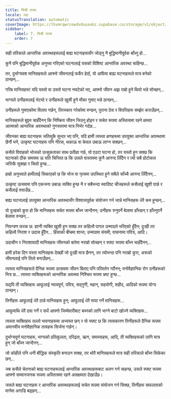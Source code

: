 ```yaml
---
title: भित्री राज्य
locale: ne
statusTranslation: automatic
coverImage: https://lhvmrqwrcowdvduuaukz.supabase.co/storage/v1/object/public/strapi-uploads/small_cover-tratado-de-psicologia-revolucionaria.webp-5e15e1cec4e0ebebcde5d7fc7565d8fd.webp
sidebar:
    label: 7. भित्री राज्य
    order: 7
---
```

सही तरिकाले आन्तरिक अवस्थाहरूलाई बाह्य घटनाहरूसँग जोड्नु नै बुद्धिमानीपूर्वक बाँच्नु हो...

कुनै पनि बुद्धिमानीपूर्वक अनुभव गरिएको घटनालाई यसको विशिष्ट आन्तरिक अवस्था चाहिन्छ...

तर, दुर्भाग्यवश मानिसहरूले आफ्नो जीवनलाई फर्केर हेर्दा, यो आफैंमा बाह्य घटनाहरूले मात्र बनेको ठान्छन्...

गरिब मानिसहरू! यदि यस्तो वा उस्तो घटना नघटेको भए, आफ्नो जीवन अझ राम्रो हुने थियो भन्ने सोच्छन्...

भाग्यले उनीहरूलाई भेट्यो र उनीहरूले खुसी हुने मौका गुमाए भन्ने ठान्छन्...

उनीहरूले गुमाएकोमा विलाप गर्छन्, तिरस्कार गरेकोमा रुन्छन्, पुराना ठेस र विपत्तिहरू सम्झेर कराउँछन्...

मानिसहरूले बुझ्न चाहँदैनन् कि निष्क्रिय जीवन जिउनु होइन र सचेत रूपमा अस्तित्वमा रहने क्षमता आत्माको आन्तरिक अवस्थाको गुणस्तरमा मात्र निर्भर गर्दछ...

जीवनका बाह्य घटनाहरू जतिसुकै सुन्दर भए पनि, यदि हामी त्यस्ता क्षणहरूमा उपयुक्त आन्तरिक अवस्थामा छैनौं भने, उत्कृष्ट घटनाहरू पनि नीरस, थकाऊ वा केवल उबाऊ लाग्न सक्छन्...

कसैले विवाहको भोजको उत्सुकताका साथ प्रतीक्षा गर्छ, यो एउटा घटना हो, तर यस्तो हुन सक्छ कि घटनाको ठीक समयमा ऊ यति चिन्तित छ कि उसले वास्तवमा कुनै आनन्द लिँदैन र त्यो सबै प्रोटोकल जत्तिकै सुक्खा र चिसो हुन्छ...

हाम्रो अनुभवले हामीलाई सिकाएको छ कि भोज वा नृत्यमा उपस्थित हुने सबैले साँच्चै आनन्द लिँदैनन्...

उत्कृष्ट उत्सवमा पनि एकजना उबाऊ व्यक्ति हुन्छ नै र सबैभन्दा स्वादिष्ट चीजहरूले कसैलाई खुशी पार्छ र कसैलाई रुवाउँछ...

बाह्य घटनालाई उपयुक्त आन्तरिक अवस्थासँग विश्वासपूर्वक संयोजन गर्न जान्ने मानिसहरू धेरै कम हुन्छन्...

यो दुःखको कुरा हो कि मानिसहरू सचेत रूपमा बाँच्न जान्दैनन्: उनीहरू रुनुपर्ने बेलामा हाँस्छन् र हाँस्नुपर्ने बेलामा रुन्छन्...

नियन्त्रण फरक छ: ज्ञानी व्यक्ति खुसी हुन सक्छ तर कहिल्यै पागल उन्मादले भरिएको हुँदैन; दुःखी तर कहिल्यै निराश र उदास हुँदैन... हिंसाको बीचमा शान्त; उन्मादमा संयमी; वासनामा पवित्र, आदि।

उदासीन र निराशावादी मानिसहरू जीवनको बारेमा नराम्रो सोच्छन् र स्पष्ट रूपमा बाँच्न चाहँदैनन्...

हामी हरेक दिन यस्ता मानिसहरू देख्छौं जो दुःखी मात्र छैनन्, तर त्योभन्दा पनि नराम्रो कुरा, अरूको जीवनलाई पनि तितो बनाउँछन्...

त्यस्ता मानिसहरूले दैनिक रूपमा उत्सवमा जीवन बिताए पनि परिवर्तन गर्दैनन्; मनोवैज्ञानिक रोग उनीहरूको भित्र छ... त्यस्ता व्यक्तिहरूको आन्तरिक अवस्था निश्चित रूपमा भ्रष्ट हुन्छ...

यद्यपि ती व्यक्तिहरू आफूलाई न्यायपूर्ण, पवित्र, सद्गुणी, महान्, सहयोगी, शहीद, आदिको रूपमा योग्य ठान्छन्।

तिनीहरू आफूलाई धेरै ठान्ने मानिसहरू हुन्; आफूलाई धेरै माया गर्ने मानिसहरू...

आफूमाथि धेरै दया गर्ने र सधैं आफ्नो जिम्मेवारीबाट बच्नको लागि भाग्ने बाटो खोज्ने व्यक्तिहरू...

त्यस्ता व्यक्तिहरू तल्लो भावनाहरूमा अभ्यस्त छन् र यो स्पष्ट छ कि त्यसकारण तिनीहरूले दैनिक रूपमा अमानवीय मनोवैज्ञानिक तत्वहरू सिर्जना गर्छन्।

दुर्भाग्यपूर्ण घटनाहरू, भाग्यको प्रतिकूलता, दरिद्रता, ऋण, समस्याहरू, आदि, ती व्यक्तिहरूको लागि मात्र हुन् जो बाँच्न जान्दैनन्...

जो कोहीले पनि धनी बौद्धिक संस्कृति बनाउन सक्छ, तर थोरै मानिसहरूले मात्र सही तरिकाले बाँच्न सिकेका छन्...

जब कसैले चेतनाको बाह्य घटनाहरूलाई आन्तरिक अवस्थाहरूबाट अलग गर्न चाहन्छ, उसले स्पष्ट रूपमा आफ्नो सम्मानजनक रूपमा अस्तित्वमा रहने असक्षमता देखाउँछ।

जसले बाह्य घटनाहरू र आन्तरिक अवस्थाहरूलाई सचेत रूपमा संयोजन गर्न सिक्छ, तिनीहरू सफलताको मार्गमा अगाडि बढ्छन्...

